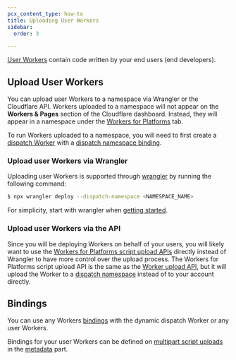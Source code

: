 ```yaml
---
pcx_content_type: how-to
title: Uploading User Workers
sidebar:
  order: 3

---
```


[User Workers](/cloudflare-for-platforms/workers-for-platforms/reference/how-workers-for-platforms-works/#user-workers) contain code written by your end users (end developers).

## Upload User Workers

You can upload user Workers to a namespace via Wrangler or the Cloudflare API. Workers uploaded to a namespace will not appear on the **Workers & Pages** section of the Cloudflare dashboard. Instead, they will appear in a namespace under the [Workers for Platforms](https://dash.cloudflare.com/?to=/:account/workers-for-platforms) tab.

To run Workers uploaded to a namespace, you will need to first create a [dispatch Worker](/cloudflare-for-platforms/workers-for-platforms/reference/how-workers-for-platforms-works/#dynamic-dispatch-worker)
with a [dispatch namespace binding](/workers/wrangler/configuration/#dispatch-namespace-bindings-workers-for-platforms).

### Upload user Workers via Wrangler

Uploading user Workers is supported through [wrangler](/workers/wrangler/) by running the following command:

```sh
$ npx wrangler deploy --dispatch-namespace <NAMESPACE_NAME>
```

For simplicity, start with wrangler when [getting started](/cloudflare-for-platforms/workers-for-platforms/get-started/configuration/).

### Upload user Workers via the API

Since you will be deploying Workers on behalf of your users, you will likely want to use the [Workers for Platforms script upload APIs](/api/operations/namespace-worker-put-script-content) directly instead of Wrangler to have more control over the upload process. The Workers for Platforms script upload API is the same as the [Worker upload API](/api/operations/worker-script-upload-worker-module), but it will upload the Worker to a [dispatch namespace](/cloudflare-for-platforms/workers-for-platforms/reference/how-workers-for-platforms-works/#dispatch-namespace) instead of to your account directly.

## Bindings

You can use any Workers [bindings](/workers/runtime-apis/bindings/) with the dynamic dispatch Worker or any user Workers.

Bindings for your user Workers can be defined on [multipart script uploads](/api/operations/namespace-worker-put-script-content) in the [metadata](/workers/configuration/multipart-upload-metadata/) part.
